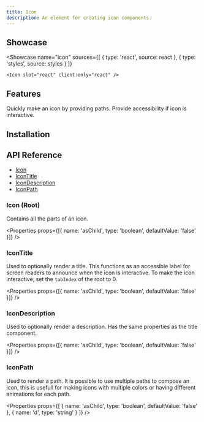```yaml
---
title: Icon
description: An element for creating icon components.
---
```



## Showcase

<Showcase
	name="icon"
	sources={[
		{ type: 'react', source: react },
		{ type: 'styles', source: styles }
	]}
>
	<Icon slot="react" client:only="react" />
</Showcase>

## Features

<Features>
	<Feature>Quickly make an icon by providing paths.</Feature>
	<Feature>Provide accessibility if icon is interactive.</Feature>
</Features>

## Installation

<Installation name="react-icon" />

## API Reference

- [Icon](#icon-root)
- [IconTitle](#icontitle)
- [IconDescription](#icondescription)
- [IconPath](#iconpath)

### Icon (Root)

Contains all the parts of an icon.

<Properties
	props={[{ name: 'asChild', type: 'boolean', defaultValue: 'false' }]}
/>

### IconTitle

Used to optionally render a title. This functions as an accessible label for screen readers to announce when the icon is interactive. To make the icon interactive, set the `tabIndex` of the root to 0.

<Properties
	props={[{ name: 'asChild', type: 'boolean', defaultValue: 'false' }]}
/>

### IconDescription

Used to optionally render a description. Has the same properties as the title component.

<Properties
	props={[{ name: 'asChild', type: 'boolean', defaultValue: 'false' }]}
/>

### IconPath

Used to render a path. It is possible to use multiple paths to compose an icon, this is usefull for making icons with multiple colors or having different animations for each path.

<Properties
	props={[
		{ name: 'asChild', type: 'boolean', defaultValue: 'false' },
		{ name: 'd', type: 'string' }
	]}
/>
